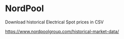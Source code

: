 # NordPool
Download historical Electrical Spot prices in CSV

<https://www.nordpoolgroup.com/historical-market-data/>